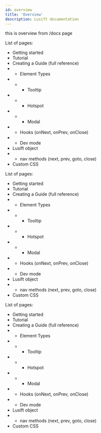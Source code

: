 ```yaml
---
id: overview
title: 'Overview'
description: Lusift documentation
---
```


this is overview from /docs page

List of pages:
- Getting started
- Tutorial
- Creating a Guide (full reference)
- - Element Types
- - - Tooltip
- - - Hotspot
- - - Modal
- - Hooks (onNext, onPrev, onClose)
- - Dev mode
- Lusift object
- - nav methods (next, prev, goto, close)
- Custom CSS


List of pages:
- Getting started
- Tutorial
- Creating a Guide (full reference)
- - Element Types
- - - Tooltip
- - - Hotspot
- - - Modal
- - Hooks (onNext, onPrev, onClose)
- - Dev mode
- Lusift object
- - nav methods (next, prev, goto, close)
- Custom CSS


List of pages:
- Getting started
- Tutorial
- Creating a Guide (full reference)
- - Element Types
- - - Tooltip
- - - Hotspot
- - - Modal
- - Hooks (onNext, onPrev, onClose)
- - Dev mode
- Lusift object
- - nav methods (next, prev, goto, close)
- Custom CSS
